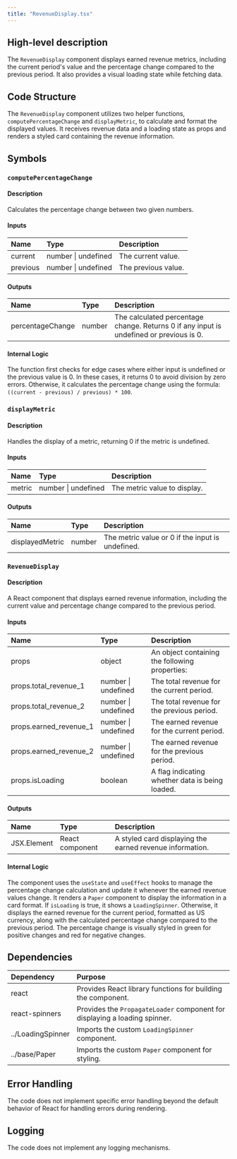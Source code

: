 ```yaml
---
title: "RevenueDisplay.tsx"
---
```


## High-level description
The `RevenueDisplay` component displays earned revenue metrics, including the current period's value and the percentage change compared to the previous period. It also provides a visual loading state while fetching data.

## Code Structure
The `RevenueDisplay` component utilizes two helper functions, `computePercentageChange` and `displayMetric`, to calculate and format the displayed values. It receives revenue data and a loading state as props and renders a styled card containing the revenue information.

## Symbols

### `computePercentageChange`
#### Description
Calculates the percentage change between two given numbers.

#### Inputs
| Name | Type | Description |
|:-----|:-----|:------------|
| current | number \| undefined | The current value. |
| previous | number \| undefined | The previous value. |

#### Outputs
| Name | Type | Description |
|:-----|:-----|:------------|
| percentageChange | number | The calculated percentage change. Returns 0 if any input is undefined or previous is 0. |

#### Internal Logic
The function first checks for edge cases where either input is undefined or the previous value is 0. In these cases, it returns 0 to avoid division by zero errors. Otherwise, it calculates the percentage change using the formula: `((current - previous) / previous) * 100`.

### `displayMetric`
#### Description
Handles the display of a metric, returning 0 if the metric is undefined.

#### Inputs
| Name | Type | Description |
|:-----|:-----|:------------|
| metric | number \| undefined | The metric value to display. |

#### Outputs
| Name | Type | Description |
|:-----|:-----|:------------|
| displayedMetric | number | The metric value or 0 if the input is undefined. |

### `RevenueDisplay`
#### Description
A React component that displays earned revenue information, including the current value and percentage change compared to the previous period.

#### Inputs
| Name | Type | Description |
|:-----|:-----|:------------|
| props | object | An object containing the following properties: |
| props.total_revenue_1 | number \| undefined | The total revenue for the current period. |
| props.total_revenue_2 | number \| undefined | The total revenue for the previous period. |
| props.earned_revenue_1 | number \| undefined | The earned revenue for the current period. |
| props.earned_revenue_2 | number \| undefined | The earned revenue for the previous period. |
| props.isLoading | boolean | A flag indicating whether data is being loaded. |

#### Outputs
| Name | Type | Description |
|:-----|:-----|:------------|
| JSX.Element | React component | A styled card displaying the earned revenue information. |

#### Internal Logic
The component uses the `useState` and `useEffect` hooks to manage the percentage change calculation and update it whenever the earned revenue values change. It renders a `Paper` component to display the information in a card format. If `isLoading` is true, it shows a `LoadingSpinner`. Otherwise, it displays the earned revenue for the current period, formatted as US currency, along with the calculated percentage change compared to the previous period. The percentage change is visually styled in green for positive changes and red for negative changes.

## Dependencies
| Dependency | Purpose |
|:-----------|:--------|
| react | Provides React library functions for building the component. |
| react-spinners | Provides the `PropagateLoader` component for displaying a loading spinner. |
| ../LoadingSpinner | Imports the custom `LoadingSpinner` component. |
| ../base/Paper | Imports the custom `Paper` component for styling. |

## Error Handling
The code does not implement specific error handling beyond the default behavior of React for handling errors during rendering.

## Logging
The code does not implement any logging mechanisms.
